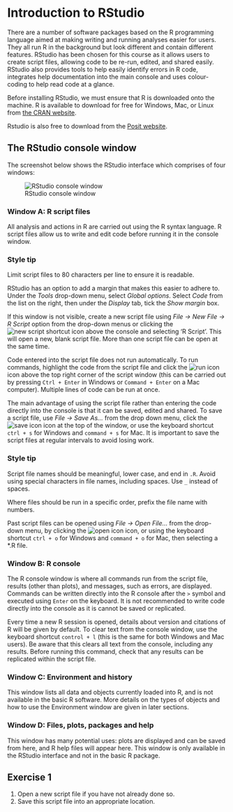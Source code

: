 # Introduction to RStudio

There are a number of software packages based on the R programming language aimed at making writing and running analyses easier for users. They all run R in the background but look different and contain different features. RStudio has been chosen for this course as it allows users to create script files, allowing code to be re-run, edited, and shared easily. RStudio also provides tools to help easily identify errors in R code, integrates help documentation into the main console and uses colour-coding to help read code at a glance. 

Before installing RStudio, we must ensure that R is downloaded onto the machine. R is available to download for free for Windows, Mac, or Linux from [the CRAN website](https://cran.r-project.org/).

Rstudio is also free to download from the [Posit website](https://posit.co/).

## The RStudio console window
The screenshot below shows the RStudio interface which comprises of four windows: 

![RStudio console window](img/rstudio_console.png)

### Window A: R script files
All analysis and actions in R are carried out using the R syntax language. R script files allow us to write and edit code before running it in the console window. 

:::{.callout-tip}
### Style tip

Limit script files to 80 characters per line to ensure it is readable. 

RStudio has an option to add a margin that makes this easier to adhere to. Under the *Tools* drop-down menu, select *Global options*. Select *Code* from the list on the right, then under the *Display* tab, tick the *Show margin* box.
:::

If this window is not visible, create a new script file using *File -> New File -> R Script* option from the drop-down menus or clicking the ![new script shortcut](img/new_script.png) icon above the console and selecting 'R Script'. This will open a new, blank script file. More than one script file can be open at the same time.

Code entered into the script file does not run automatically. To run commands, highlight the code from the script file and click the ![run icon](img/run_icon.png) icon above the top right corner of the script window (this can be carried out by pressing `Ctrl + Enter` in Windows or `Command + Enter` on a Mac computer). Multiple lines of code can be run at once.

The main advantage of using the script file rather than entering the code directly into the console is that it can be saved, edited and shared. To save a script file, use *File -> Save As…* from the drop down menu, click the ![save icon](img/save_icon.png) icon at the top of the window, or use the keyboard shortcut `ctrl + s` for Windows and `command + s` for Mac. It is important to save the script files at regular intervals to avoid losing work. 

:::{.callout-tip}
### Style tip

Script file names should be meaningful, lower case, and end in `.R`. Avoid using special characters in file names, including spaces. Use `_` instead of spaces.

Where files should be run in a specific order, prefix the file name with numbers.
:::


Past script files can be opened using *File -> Open File…* from the drop-down menu, by clicking the ![open icon](img/open_icon.png) icon, or using the keyboard shortcut `ctrl + o` for Windows and `command + o` for Mac, then selecting a *.R file. 


### Window B: R console
The R console window is where all commands run from the script file, results (other than plots), and messages, such as errors, are displayed. Commands can be written directly into the R console after the `>` symbol and executed using `Enter` on the keyboard. It is not recommended to write code directly into the console as it is cannot be saved or replicated.

Every time a new R session is opened, details about version and citations of R will be given by default. To clear text from the console window, use the keyboard shortcut `control + l` (this is the same for both Windows and Mac users). Be aware that this clears all text from the console, including any results. Before running this command, check that any results can be replicated within the script file. 

### Window C: Environment and history
This window lists all data and objects currently loaded into R, and is not available in the basic R software. More details on the types of objects and how to use the Environment window are given in later sections.

### Window D: Files, plots, packages and help
This window has many potential uses: plots are displayed and can be saved from here, and R help files will appear here. This window is only available in the RStudio interface and not in the basic R package.

## Exercise 1 {.unnumbered}

1. Open a new script file if you have not already done so.
2. Save this script file into an appropriate location.
